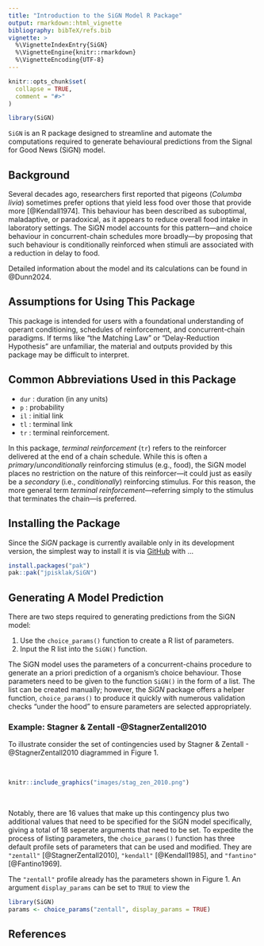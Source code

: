 ```yaml
---
title: "Introduction to the SiGN Model R Package"
output: rmarkdown::html_vignette
bibliography: bibTeX/refs.bib
vignette: >
  %\VignetteIndexEntry{SiGN}
  %\VignetteEngine{knitr::rmarkdown}
  %\VignetteEncoding{UTF-8}
---
```


```r
knitr::opts_chunk$set(
  collapse = TRUE,
  comment = "#>"
)
```

```r
library(SiGN)
```

`SiGN` is an R package designed to streamline and automate the computations required to generate behavioural predictions from the Signal for Good News (SiGN) model. 

## Background

Several decades ago, researchers first reported that pigeons (*Columba livia*) sometimes prefer options that yield less food over those that provide more [@Kendall1974]. This behaviour has been described as suboptimal, maladaptive, or paradoxical, as it appears to reduce overall food intake in laboratory settings. The SiGN model accounts for this pattern—and choice behaviour in concurrent-chain schedules more broadly—by proposing that such behaviour is conditionally reinforced when stimuli are associated with a reduction in delay to food.

Detailed information about the model and its calculations can be found in @Dunn2024.

## Assumptions for Using This Package

This package is intended for users with a foundational understanding of operant conditioning, schedules of reinforcement, and concurrent-chain paradigms. If terms like "the Matching Law" or "Delay-Reduction Hypothesis" are unfamiliar, the material and outputs provided by this package may be difficult to interpret.

## Common Abbreviations Used in this Package

- `dur` : duration (in any units)
- `p` : probability
- `il` : initial link
- `tl` : terminal link
- `tr` : terminal reinforcement.

In this package, *terminal reinforcement* (`tr`) refers to the reinforcer delivered at the end of a chain schedule. While this is often a *primary*/*unconditionally* reinforcing stimulus (e.g., food), the SiGN model places no restriction on the nature of this reinforcer—it could just as easily be a *secondary* (i.e., *conditionally*) reinforcing stimulus. For this reason, the more general term *terminal reinforcement*—referring simply to the stimulus that terminates the chain—is preferred.

## Installing the Package

Since the *SiGN* package is currently available only in its development version, the simplest way to install it is via [GitHub](https://github.com/) with ...

```r
install.packages("pak")
pak::pak("jpisklak/SiGN")
```

## Generating A Model Prediction
There are two steps required to generating predictions from the SiGN model:

1. Use the `choice_params()` function to create a R list of parameters.
2. Input the R list into the `SiGN()` function.

The SiGN model uses the parameters of a concurrent-chains procedure to generate an a priori prediction of a organism's choice behaviour. Those parameters need to be given to the function `SiGN()` in the form of a list. The list can be created manually; however, the *SiGN* package offers a helper function, `choice_params()` to produce it quickly with numerous validation checks "under the hood" to ensure parameters are selected appropriately.

### Example: Stagner & Zentall -@StagnerZentall2010

To illustrate consider the set of contingencies used by Stagner & Zentall -@StagnerZentall2010 diagrammed in Figure 1.

<br>

```r
knitr::include_graphics("images/stag_zen_2010.png")
```

<br>

Notably, there are 16 values that make up this contingency plus two additional values that need to be specified for the SiGN model specifically, giving a total of 18 seperate arguments that need to be set. To expedite the process of listing parameters, the `choice_params()` function has three default profile sets of parameters that can be used and modified. They are `"zentall"` [@StagnerZentall2010], `"kendall"` [@Kendall1985], and `"fantino"` [@Fantino1969].

The `"zentall"` profile already has the parameters shown in Figure 1. An argument `display_params` can be set to `TRUE` to view the 

```r
library(SiGN)
params <- choice_params("zentall", display_params = TRUE)
```





## **References**

<!-- https://bookdown.org/yihui/rmarkdown-cookbook/bibliography.html -->
